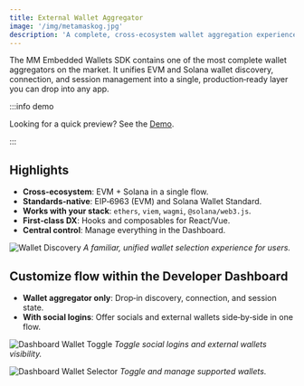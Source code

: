 ```yaml
---
title: External Wallet Aggregator
image: '/img/metamaskog.jpg'
description: 'A complete, cross-ecosystem wallet aggregation experience built into the Embedded Wallets SDK.'
---
```


The MM Embedded Wallets SDK contains one of the most complete wallet aggregators on the market. It unifies EVM and Solana wallet discovery, connection, and session management into a single, production‑ready layer you can drop into any app.

:::info demo

Looking for a quick preview? See the [Demo](https://demo.web3auth.io).

:::

## Highlights

- **Cross‑ecosystem**: EVM + Solana in a single flow.
- **Standards‑native**: EIP‑6963 (EVM) and Solana Wallet Standard.
- **Works with your stack**: `ethers`, `viem`, `wagmi`, `@solana/web3.js`.
- **First‑class DX**: Hooks and composables for React/Vue.
- **Central control**: Manage everything in the Dashboard.

![Wallet Discovery](/img/wallet-discovery.png) _A familiar, unified wallet selection experience for users._

## Customize flow within the Developer Dashboard

- **Wallet aggregator only**: Drop‑in discovery, connection, and session state.
- **With social logins**: Offer socials and external wallets side‑by‑side in one flow.

![Dashboard Wallet Toggle](/img/embedded-wallets/w3a-dashboard/external-wallets-toggle.png) _Toggle social logins and external wallets visibility._

![Dashboard Wallet Selector](/img/embedded-wallets/w3a-dashboard/external-wallets-select-wallets.png) _Toggle and manage supported wallets._
